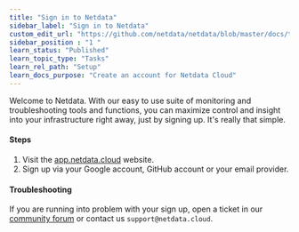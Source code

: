 ```yaml
---
title: "Sign in to Netdata"
sidebar_label: "Sign in to Netdata"
custom_edit_url: "https://github.com/netdata/netdata/blob/master/docs/tasks/setup/sign-in-to-netdata.md"
sidebar_position : "1 "
learn_status: "Published"
learn_topic_type: "Tasks"
learn_rel_path: "Setup"
learn_docs_purpose: "Create an account for Netdata Cloud"
---
```


Welcome to Netdata. With our easy to use suite of monitoring and troubleshooting tools and functions, you can maximize control and insight into your infrastructure right away, just by signing up. It's really that simple.

#### Steps

1. Visit the [app.netdata.cloud](app.netdata.cloud) website. 
2. Sign up via your Google account, GitHub account or your email provider.

#### Troubleshooting

If you are running into problem with your sign up, open a ticket in our [community forum](community.netdata.cloud) or
contact us `support@netdata.cloud`.
